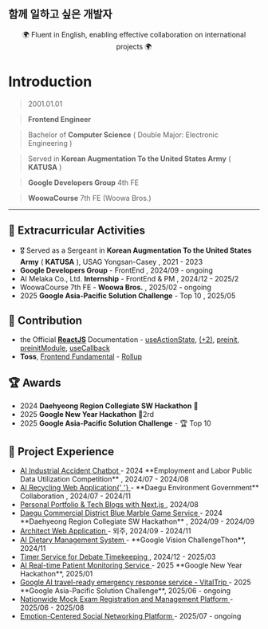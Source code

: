 ## 함께 일하고 싶은 개발자

<div align='center'>
  <div>🌍 Fluent in English, enabling effective collaboration on international projects 🌍 </div>
</div>

# Introduction

> 2001.01.01

> **Frontend Engineer**

> Bachelor of **Computer Science** ( Double Major: Electronic Engineering )

> Served in **Korean Augmentation To the United States Army** ( **KATUSA** )

> **Google Developers Group** 4th FE

> **WoowaCourse** 7th FE (Woowa Bros.)

---

## 🌟 Extracurricular Activities

- 🎖️ Served as a Sergeant in **Korean Augmentation To the United States Army** ( **KATUSA** ), USAG Yongsan-Casey , 2021 - 2023
- **Google Developers Group** - FrontEnd , 2024/09 - ongoing
- AI Melaka Co., Ltd. **Internship** - FrontEnd & PM , 2024/12 - 2025/2
- WoowaCourse 7th FE - **Woowa Bros.** , 2025/02 - ongoing
- 2025 **Google Asia-Pacific Solution Challenge** - Top 10 , 2025/05

## 📌 Contribution

- the Official **[ReactJS](https://react.dev)** Documentation - <a href="https://github.com/reactjs/ko.react.dev/pull/1194#event-17655978562">useActionState</a>, <a href="https://github.com/reactjs/ko.react.dev/pull/1196"> (+2)</a>, <a href="https://github.com/reactjs/ko.react.dev/pull/1197">preinit</a>, <a href="https://github.com/reactjs/ko.react.dev/pull/1198">preinitModule</a>, <a href="https://github.com/reactjs/ko.react.dev/pull/1202">useCallback</a>
- **Toss**, [Frontend Fundamental](https://frontend-fundamentals.com/bundling) - <a href="https://github.com/toss/frontend-fundamentals/pull/267#event-17736971625">Rollup</a>

## 🏆 Awards

- 2024 **Daehyeong Region Collegiate SW Hackathon** 🥉
- 2025 **Google New Year Hackathon** 🥈2rd
- 2025 **Google Asia-Pacific Solution Challenge** - 🏆 Top 10

## 💼 Project Experience

- <a href='https://github.com/Injury-law-assist' target='_blank'>
    AI Industrial Accident Chatbot
  </a>
  - 2024 **Employment and Labor Public Data Utilization Competition** , 2024/07 - 2024/08
- <a href='https://github.com/AI-Recycling-Service-Ecobuddy/FullStack' target='_blank'>
    AI Recycling Web Application{' '}
  </a>
  - **Daegu Environment Government** Collaboration , 2024/07 - 2024/11
- <a href='https://eunwoo-levi.com' target='_blank'>
    Personal Portfolio & Tech Blogs with Next.js
  </a>
  , 2024/08
- <a href='https://github.com/commercial-game-service/Frontend' target='_blank'>
    Daegu Commercial District Blue Marble Game Service
  </a>
  - 2024 **Daehyeong Region Collegiate SW Hackathon** , 2024/09 - 2024/09
- <a href='https://github.com/eunwoo-levi/architect-web' target='_blank'>
    Architect Web Application
  </a>
  - 외주, 2024/09 - 2024/11
- <a href='https://github.com/AI-Food-Analysis-Google-Challengethon' target='_blank'>
    AI Dietary Management System
  </a>
  - **Google Vision ChallengeThon**, 2024/11
- <a href='https://github.com/debate-timer/debate-timer-fe' target='_blank'>
    Timer Service for Debate Timekeeping
  </a>
  , 2024/12 - 2025/03
- <a href='https://drive.google.com/file/d/1lJTyVYMgg1W0HQbOAtVb8eMCiaIqxrwT/view' target='_blank'>
    AI Real-time Patient Monitoring Service
  </a>
  - 2025 **Google New Year Hackathon**, 2025/01
- <a href='https://github.com/GDG-on-Campus-KNU/4th-SC-Team-5-FE' target='_blank'>
    Google AI travel-ready emergency response service - VitalTrip
  </a>
  - 2025 **Google Asia-Pacific Solution Challenge**, 2025/06 - ongoing

- <a href='https://github.com/mosu-dev/mosu-client' target='_blank'>
    Nationwide Mock Exam Registration and Management Platform
  </a>
  - 2025/06 - 2025/08
- <a href='https://github.com/woowacourse-teams/2025-moment' target='_blank'>
    Emotion-Centered Social Networking Platform
  </a>
  - 2025/07 - ongoing
